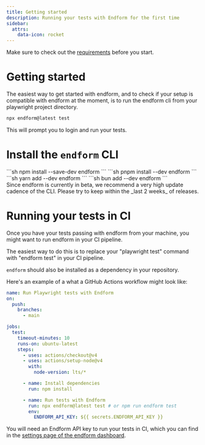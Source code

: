 ```yaml
---
title: Getting started
description: Running your tests with Endform for the first time
sidebar:
  attrs:
    data-icon: rocket
---
```



Make sure to check out the [requirements](/docs/reference/requirements) before you start.

# Getting started

The easiest way to get started with endform, and to check if your setup is compatible with endform at the moment, is to run the endform cli from your playwright project directory.

```sh
npx endform@latest test
```

This will prompt you to login and run your tests.


# Install the `endform` CLI

<Tabs syncKey="pkg">
   <TabItem label="npm">
   ```sh
   npm install --save-dev endform
   ```
   </TabItem>
   <TabItem label="pnpm">
   ```sh
   pnpm install --dev endform
   ```
   </TabItem>
   <TabItem label="Yarn">
   ```sh
   yarn add --dev endform
   ```
   </TabItem>
   <TabItem label="Bun">
   ```sh
   bun add --dev endform
   ```
   </TabItem>
</Tabs>

<Aside>
Since endform is currently in beta, we recommend a very high update cadence of the CLI. Please try to keep within the _last 2 weeks_ of releases.
</Aside>


# Running your tests in CI

Once you have your tests passing with endform from your machine, you might want to run endform in your CI pipeline.

The easiest way to do this is to replace your "playwright test" command with "endform test" in your CI pipeline.

`endform` should also be installed as a dependency in your repository.

Here's an example of a what a GitHub Actions workflow might look like:

```yml
name: Run Playwright tests with Endform
on:
  push:
    branches:
      - main

jobs:
  test:
    timeout-minutes: 10
    runs-on: ubuntu-latest
    steps:
      - uses: actions/checkout@v4
      - uses: actions/setup-node@v4
        with:
          node-version: lts/*

      - name: Install dependencies
        run: npm install

      - name: Run tests with Endform
        run: npx endform@latest test # or npm run endform test
        env:
          ENDFORM_API_KEY: ${{ secrets.ENDFORM_API_KEY }}
```

You will need an Endform API key to run your tests in CI, which you can find in the [settings page of the endform dashboard](https://endform.dev/app/org-routes/settings).